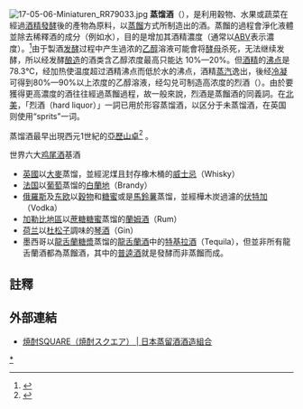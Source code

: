 {{noteTA
|G1 = Food
}}
{{expand English}}
[[File:17-05-06-Miniaturen_RR79033.jpg|thumb]]
'''蒸馏酒'''（{{lang-en|liquor}}），是利用穀物、水果或蔬菜在經過[[酒精發酵|酒精發酵]]後的產物為原料，以[[蒸餾|蒸餾]]方式所制造出的酒。蒸餾的過程會淨化液體並除去稀釋酒的成分（例如水），目的是增加其酒精濃度（通常以[[ABV|ABV]]表示濃度）。<ref name=Britannica>{{cite web|url=http://www.britannica.com/eb/article-9106006/distilled-spirit|title=distilled spirit - alcoholic beverage|work=Encyclopædia Britannica|access-date=2017-08-27|archive-date=2008-05-09|archive-url=https://web.archive.org/web/20080509044547/http://www.britannica.com/eb/article-9106006/distilled-spirit|dead-url=no}}</ref>由于製酒[[发酵|发酵]]过程中产生過浓的[[乙醇|乙醇]]溶液可能會将[[酵母|酵母]]杀死，无法继续发酵，所以经发酵[[酿造|酿造]]的酒类含乙醇浓度最高只能达 10%—20%。但[[酒精|酒精]]的[[沸点|沸点]]是78.3℃，经加热使温度超过酒精沸点而低於水的沸点，酒精[[蒸汽|蒸汽]]逸出，後经[[冷凝|冷凝]]可得到80%—90%以上浓度的乙醇溶液，经勾兑可制造高浓度的烈酒（{{lang-en|Hard liquor，liquor，或spirit}}）。由於要獲得更高濃度的酒往往經過蒸餾過程，故一般來說，烈酒是蒸餾酒的同義詞。在[[北美|北美]]，「烈酒（hard liquor）」一詞已用於形容蒸馏酒，以区分于未蒸馏酒，在英国则使用“sprits”一词。

蒸馏酒最早出現西元1世紀的[[亞歷山卓|亞歷山卓]]<ref name="Forbes1970">{{Cite book|last=Forbes|first=Robert James|title=A short history of the art of distillation: from the beginnings up to the death of Cellier Blumenthal|url=http://books.google.com/books?id=XeqWOkKYn28C|accessdate=29 June 2010|year=1970|publisher=BRILL|isbn=978-90-04-00617-1|archive-date=2020-11-08|archive-url=https://web.archive.org/web/20201108064112/https://books.google.com/books?id=XeqWOkKYn28C|dead-url=no}}</ref> 。

; 世界六大[[鸡尾酒|鸡尾酒]]基酒
* [[英國|英國]]以[[大麥|大麥]]蒸馏，並經泥煤且封存橡木桶的[[威士忌|威士忌]]（Whisky）
* [[法国|法国]]以[[葡萄|葡萄]]蒸馏的[[白蘭地|白蘭地]]（Brandy）
* [[俄羅斯|俄羅斯]]及[[东欧|东欧]]以[[穀物|穀物]]和[[糖蜜|糖蜜]]或是[[馬鈴薯|馬鈴薯]]蒸馏，並經樺木炭過濾的[[伏特加|伏特加]]（Vodka）
* [[加勒比地區|加勒比地區]]以[[蔗糖|蔗糖]][[糖蜜|糖蜜]]蒸馏的[[蘭姆酒|蘭姆酒]]（Rum）
* [[荷兰|荷兰]]以[[杜松子|杜松子]]調味的[[琴酒|琴酒]]（Gin）
* 墨西哥以[[龍舌蘭屬|龍舌蘭]][[糖漿|糖漿]]蒸馏的[[龍舌蘭酒|龍舌蘭酒]]中的[[特基拉酒|特基拉酒]]（Tequila），但並非所有龍舌蘭酒都為蒸餾酒，其中的[[普逵酒|普逵酒]]就是發酵而非蒸餾而成。

==註釋==
{{reflist}}
==外部連結==
*{{ja}}[https://www.shochu.or.jp/ 焼酎SQUARE（焼酎スクエア） | 日本蒸留酒酒造組合] {{Wayback|url=https://www.shochu.or.jp/ |date=20220302202154 }}

{{酒精饮料}}

{{Authority control}}
[[Category:蒸餾酒|*]]